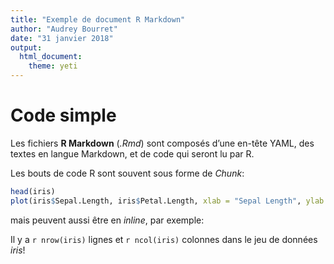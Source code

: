 ```yaml
---
title: "Exemple de document R Markdown"
author: "Audrey Bourret"
date: "31 janvier 2018"
output:
  html_document:
    theme: yeti
---
```


# Code simple

Les fichiers **R Markdown** (_.Rmd_) sont composés d'une en-tête YAML, des textes en langue Markdown, et de code qui seront lu par R.  

Les bouts de code R sont souvent sous forme de _Chunk_:

```r
head(iris)
plot(iris$Sepal.Length, iris$Petal.Length, xlab = "Sepal Length", ylab = "Petal Length")
```

mais peuvent aussi être en _inline_, par exemple:

Il y a `r nrow(iris)` lignes et `r ncol(iris)` colonnes dans le jeu de données _iris_!